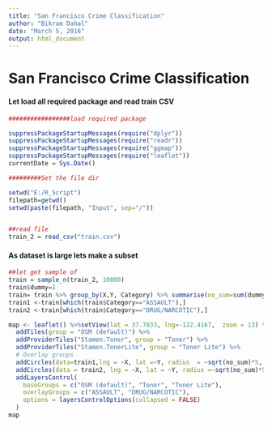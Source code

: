 ---
title: "San Francisco Crime Classification"
author: "Bikram Dahal"
date: "March 5, 2016"
output: html_document
---


# San Francisco Crime Classification

#### Let load all required package and read train CSV


```{r, out.height= 900, out.width=600, warning=FALSE}
#################load required package

suppressPackageStartupMessages(require("dplyr"))
suppressPackageStartupMessages(require("readr"))
suppressPackageStartupMessages(require("ggmap"))
suppressPackageStartupMessages(require("leaflet"))
currentDate = Sys.Date()

#########Set the file dir

setwd("E:/R_Script")
filepath=getwd()
setwd(paste(filepath, "Input", sep="/"))


##read file
train_2 = read_csv("train.csv")

```

#### As dataset is large lets make a subset


```{r out.height= 600, out.width=900}
##let get sample of 
train = sample_n(train_2, 10000)
train$dummy=1
train= train %>% group_by(X,Y, Category) %>% summarise(no_sum=sum(dummy))
train1 <-train[which(train$Category=="ASSAULT"),]
train2 <-train[which(train$Category=="DRUG/NARCOTIC"),]

map <- leaflet() %>%setView(lat = 37.7833, lng=-122.4167,  zoom = 13) %>%
  addTiles(group = "OSM (default)") %>%
  addProviderTiles("Stamen.Toner", group = "Toner") %>%
  addProviderTiles("Stamen.TonerLite", group = "Toner Lite") %>%
  # Overlay groups
  addCircles(data=train1,lng = ~X, lat =~Y, radius  = ~sqrt(no_sum)*5, stroke = T, group = "ASSAULT") %>%
  addCircles(data = train2, lng = ~X, lat = ~Y, radius =~sqrt(no_sum)*5, stroke = T,color = "red" ,group = "DRUG/NARCOTIC") %>%
  addLayersControl(
    baseGroups = c("OSM (default)", "Toner", "Toner Lite"),
    overlayGroups = c("ASSAULT", "DRUG/NARCOTIC"),
    options = layersControlOptions(collapsed = FALSE)
  )
map
```
